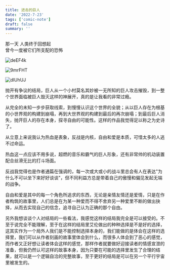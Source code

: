 ```yaml
---
title: 进击的巨人
date: '2022-7-23'
tags: ['comic-note']
draft: false
summary: ''
---
```


那一天 人类终于回想起  
曾今一度被它们所支配的恐怖

![deEF4k](https://cdn.jsdelivr.net/gh/klaaay/pbed@main/uPic/deEF4k.jpg)

![9mrFHT](https://cdn.jsdelivr.net/gh/klaaay/pbed@main/uPic/9mrFHT.jpg)

![dlUhUJ](https://cdn.jsdelivr.net/gh/klaaay/pbed@main/uPic/dlUhUJ.jpg)

抛开有争议的结局，巨人从一个小村莫名其妙被一无所知的巨人攻击摧毁，到一整个世界面临被巨人毁灭这样的神展开，真的是让我看的非常过瘾。

从完全的未知一步步获取线索，到慢慢认识这个世界的全貌；从以巨人存在为根基的小世界观的构建到崩塌，再到大世界观的构建到最后的再次崩塌；到最后巨人消失，抛开巨人的存在本身，探寻自由的可能性。这样的作品我觉得足以称之为史诗了。

从立意上来说我认为热血是表象，反战是内核，自由和爱是本质，可惜太多的人逃不过命运。

热血这一点应该不用多说，超燃的音乐和霸气的巨人形象，还有非常帅的机动装置配合丝滑无比的打斗场面。

反战我觉得也是作者通篇在强调的，每一次或大或小的战斗里总会有人在表达"为什么不可以坐下来好好谈谈"，但不同利益方总是带着自己的傲慢和偏见发起无端的战争。

自由和爱是其中的每一个角色所追求的东西，无论是亲情友情还是爱情，只是在作者构筑的故事里，人们总是在为某一种爱而不得不舍弃另一种爱里不断的做出抉择，从而去实现自己的信念，追寻自己认为正确的那个自由。

另外我想谈谈个人对结局的一些看法，我感觉这样的结局我完全是可以接受的。不至于说完全不能理解，至于在这样的结局里艾伦做出的种种选择是不是好的选择，这其实作为一个局外人我们是不能控制选择本身的，我们能做的是体会在这样的选择里，我们可以从作者刻画的故事里体会到什么，而很多人体会到了恶心的感觉，而作者又正好想让读者体会这样的感觉，那样作者就要做好迎接读者的情感宣泄的准备，但我仍然认可这样的故事本身，因为只要在可能的选择里发生了合理的结果，就可以是一个逻辑自洽的完整故事，至于更好的结局是可以在另一个平行宇宙里被发生的。
